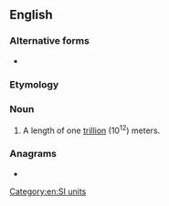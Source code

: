 {{also|tera-meter}}
==English==

===Alternative forms===
* {{l|en|terametre}}

===Etymology===
{{prefix|en|tera|meter}}

===Noun===
{{en-noun}}

# {{lb|en|US}} A length of one [[trillion]] (10<sup>12</sup>) meters.

===Anagrams===
* {{anagrams|en|a=aeeemrrtt|ratemeter|terametre}}

[[Category:en:SI units]]